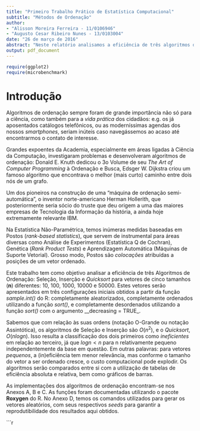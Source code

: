 ```yaml
---
title: "Primeiro Trabalho Prático de Estatística Computacional"
subtitle: "Métodos de Ordenação"
author: 
- "Alisson Moreira Ferreira - 11/0106946"
- "Augusto Cesar Ribeiro Nunes - 13/0103004"
date: "26 de março de 2016"
abstract: "Neste relatório analisamos a eficiência de três algoritmos de ordenação: Seleção, Inserção e _Quicksort_. Os algoritmos foram implementados na linguagem R, e em termos de eficiência, o algoritmo _Quicksort_ destacou-se, um resultado justificado pela sua complexidade computacional."
output: pdf_document
---
```


```r
require(ggplot2)
require(microbenchmark)

```

# Introdução

  Algoritmos de ordenação sempre foram de grande importância não só para a ciência, como também para a _vida prática_ dos cidadãos: e.g. os já aposentados catálogos telefônicos, ou as moderníssimas agendas dos nossos _smartphones_, seriam inúteis caso navegássemos ao acaso até encontrarmos o contato de interesse.
  
  Grandes expoentes da Academia, especialmente em áreas ligadas à Ciência da Computação, investigaram problemas e desenvolveram algoritmos de ordenação: Donald E. Knuth dedicou o 3o Volume de seu _The Art of Computer Programming_  à Ordenação e Busca, Edsger W. Dijkstra criou um famoso algoritmo que encontrava o melhor (mais curto) caminho entre dois nós de um grafo.
  
  Um dos pioneiros na construção de uma "máquina de ordenação semi-automática", o inventor norte-americano Herman Hollerith, que posteriormente seria sócio do truste que deu origem a uma das maiores empresas de Tecnologia da Informação da história, a ainda hoje extremamente relevante IBM.
  
  Na Estatística Não-Paramétrica, temos inúmeras medidas baseadas em Postos (_rank-based statistics_), que servem de instrumental para áreas diversas como Análise de Experimentos (Estatística Q de Cochran), Genética (_Rank Product Tests_) e Aprendizagem Automática (Máquinas de Suporte Vetorial). Grosso modo, Postos são _colocações_ atribuídas a posições de um vetor ordenado.
  
  Este trabalho tem como objetivo analisar a eficiência de três Algoritmos de Ordenação: Seleção, Inserção e _Quicksort_ para vetores de cinco tamanhos (__n__) diferentes: 10, 100, 1000, 10000 e 50000. Estes vetores serão apresentados em três configurações iniciais obtidos a partir da função _sample.int()_ do R: completamente aleatorizados, completamente ordenados utilizando a função _sort()_, e completamente desordenados utilizando a função _sort()_ com o argumento __decreasing = TRUE_. 
  
  Sabemos que com relação às suas ordens (notação O-Grande ou notação Assintótica), os algoritmos de Seleção e Inserção são $O(n^2)$, e o _Quicksort_, $O(n log n)$. Isso resulta a classificação dos dois primeiros como _ineficientes_ em relação ao terceiro, já que $log n < n$ para n relativamente pequeno independentemente da base em questão. Em outras palavras: para vetores _pequenos_, a (in)eficiência tem menor relevância, mas conforme o tamanho do vetor a ser ordenado cresce, o custo computacional pode explodir. Os algoritmos serão comparados entre si com a utilização de tabelas de eficiência absoluta e relativa, bem como gráficos de barras.
  
  As implementações dos algoritmos de ordenação encontram-se nos Anexos A, B e C. As funções foram documentadas utilizando o pacote __Roxygen__ do R. No Anexo D, temos os comandos utilizados para gerar os vetores aleatórios, com seus respectivos _seeds_ para garantir a reprodutibilidade dos resultados aqui obtidos. 
  
```r
  